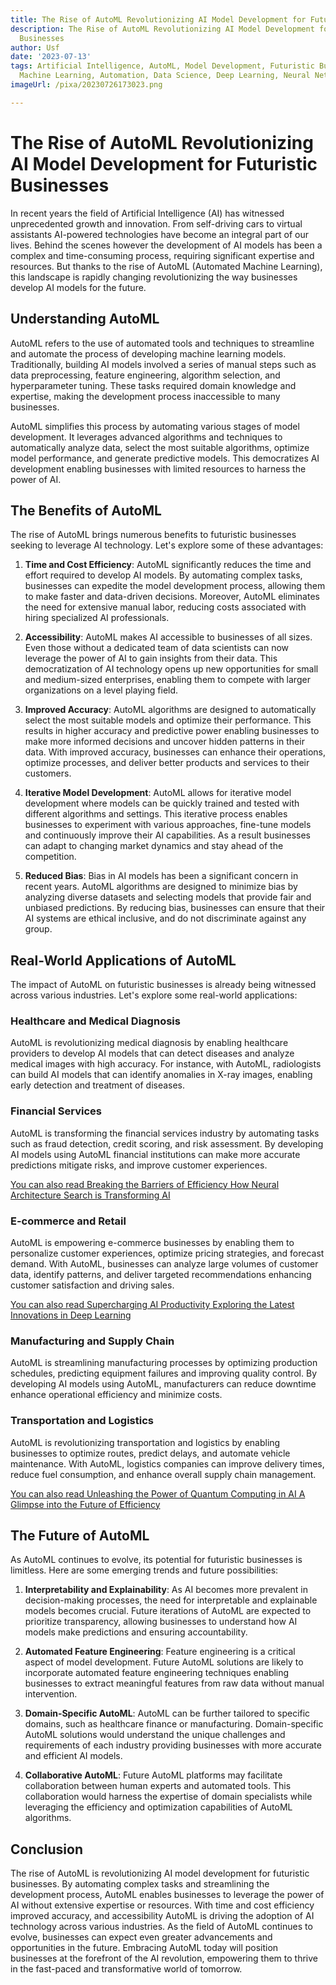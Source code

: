 ```yaml
---
title: The Rise of AutoML Revolutionizing AI Model Development for Futuristic Businesses
description: The Rise of AutoML Revolutionizing AI Model Development for Futuristic
  Businesses
author: Usf
date: '2023-07-13'
tags: Artificial Intelligence, AutoML, Model Development, Futuristic Businesses, Technology,
  Machine Learning, Automation, Data Science, Deep Learning, Neural Networks
imageUrl: /pixa/20230726173023.png

---
```

# The Rise of AutoML Revolutionizing AI Model  Development for Futuristic Businesses

In recent years the field  of Artificial Intelligence (AI) has witnessed unprecedented growth and innovation. From self-driving cars to virtual assistants AI-powered technologies have become an integral part of our lives. Behind the scenes  however the development of AI models has been a complex and time-consuming process, requiring significant  expertise  and resources. But thanks  to the  rise of AutoML (Automated Machine Learning), this landscape is rapidly changing revolutionizing the way businesses develop AI models  for the future.

## Understanding AutoML

AutoML refers  to the use  of  automated tools and techniques to streamline and automate the process  of developing machine learning models. Traditionally, building AI models involved a series of manual steps such as data preprocessing, feature engineering, algorithm selection, and  hyperparameter tuning. These tasks required domain knowledge and expertise, making the development process inaccessible to  many businesses.

AutoML simplifies this process by automating various stages of model development. It leverages advanced algorithms  and techniques to automatically analyze data, select the most suitable algorithms, optimize model  performance, and generate predictive models. This democratizes AI  development enabling businesses  with limited  resources  to harness the power of AI.

## The Benefits of AutoML

The rise of AutoML brings numerous benefits  to futuristic businesses seeking to leverage  AI technology. Let's  explore some of these advantages:

1.  **Time and Cost Efficiency**: AutoML significantly reduces the time and effort required to develop AI models. By automating  complex tasks,  businesses can expedite the model development process, allowing them to make  faster and  data-driven decisions. Moreover, AutoML eliminates the need for extensive manual labor, reducing costs associated  with hiring specialized AI professionals.

2. **Accessibility**: AutoML makes AI accessible to businesses of all  sizes.  Even those without a dedicated team  of data scientists can now leverage the power of AI to gain insights  from their data. This democratization of AI technology opens up new opportunities for small and medium-sized enterprises, enabling them to compete with larger organizations on a level playing field.

3. **Improved Accuracy**:  AutoML algorithms are designed to automatically select the  most suitable models and optimize their performance. This results  in higher accuracy and predictive power enabling businesses to make more informed decisions and uncover hidden patterns in their data. With improved accuracy, businesses can enhance their operations, optimize processes, and  deliver better products and services to their customers.

4. **Iterative Model Development**:  AutoML allows for iterative model development where models can be quickly trained and tested with different algorithms and settings. This  iterative process  enables businesses to experiment with various  approaches, fine-tune models and continuously improve their AI capabilities. As a result businesses can adapt to changing market  dynamics and  stay ahead of the competition.

5. **Reduced Bias**: Bias in AI models has been a significant concern in recent years. AutoML algorithms are designed to minimize bias by analyzing diverse datasets and selecting models that provide fair and unbiased predictions. By reducing bias, businesses can ensure that their AI systems are ethical inclusive, and  do not discriminate against any group.

## Real-World Applications of AutoML

The impact of AutoML on futuristic businesses is already being witnessed across various industries. Let's explore some real-world applications:

### Healthcare and Medical Diagnosis

AutoML  is revolutionizing medical diagnosis by enabling healthcare  providers to develop AI  models that can detect diseases and analyze medical images  with high accuracy. For instance, with AutoML, radiologists can build AI models that can identify anomalies in X-ray  images, enabling early detection and treatment of diseases.

### Financial Services

AutoML is  transforming the financial services industry by automating  tasks such as fraud detection, credit scoring, and risk assessment. By  developing  AI models using AutoML financial  institutions can  make more accurate predictions  mitigate risks, and improve customer experiences.

[You can also read Breaking  the Barriers of Efficiency How Neural Architecture Search is Transforming AI](Breaking%20the%20Barriers%20of%20Efficiency%20How%20Neural%20Architecture%20Search%20is%20Transforming%20AI)


### E-commerce and Retail

AutoML  is empowering e-commerce businesses by enabling them to personalize customer experiences, optimize pricing strategies, and forecast demand.  With AutoML, businesses  can analyze large volumes of customer data, identify patterns, and deliver targeted recommendations enhancing customer satisfaction and driving sales.

[You  can also read Supercharging  AI  Productivity Exploring the  Latest Innovations in Deep  Learning](Supercharging%20AI%20Productivity%20Exploring%20the%20Latest%20Innovations%20in%20Deep%20Learning)


### Manufacturing and Supply Chain

AutoML is streamlining manufacturing processes by optimizing production schedules, predicting equipment failures and improving quality  control. By developing AI models using AutoML, manufacturers can reduce  downtime enhance operational efficiency and  minimize costs.

### Transportation and Logistics

AutoML is revolutionizing  transportation and logistics by enabling businesses  to optimize routes, predict delays, and automate vehicle maintenance. With AutoML, logistics companies can  improve delivery  times, reduce fuel consumption, and enhance  overall supply chain management.

[You can also read Unleashing the Power of Quantum Computing in AI A Glimpse into the Future of Efficiency](Unleashing%20the%20Power%20of%20Quantum%20Computing%20in%20AI%20A%20Glimpse%20into%20the%20Future%20of%20Efficiency)


## The Future of AutoML

As AutoML continues to evolve, its potential for futuristic businesses is limitless. Here are some emerging trends and future possibilities:

1.  **Interpretability and Explainability**: As AI becomes more prevalent in decision-making processes, the need  for interpretable and explainable models becomes crucial. Future iterations  of AutoML are expected to prioritize  transparency, allowing businesses to understand  how AI models make predictions and ensuring accountability.

2. **Automated Feature Engineering**: Feature engineering is a critical aspect of  model development. Future AutoML solutions are likely to incorporate automated feature  engineering techniques enabling  businesses to extract meaningful  features from raw data without manual intervention.

3. **Domain-Specific  AutoML**: AutoML can be further tailored to specific domains, such as healthcare finance or manufacturing. Domain-specific AutoML  solutions would  understand the unique challenges and requirements of each industry  providing businesses with more accurate and efficient AI  models.

4. **Collaborative AutoML**: Future AutoML platforms  may facilitate collaboration between human experts and automated tools. This collaboration would harness  the expertise  of domain specialists while leveraging the  efficiency and optimization capabilities of AutoML algorithms.

## Conclusion

The rise of AutoML is revolutionizing AI model development for futuristic businesses.  By automating complex tasks  and streamlining the development process, AutoML enables businesses to leverage  the power of AI without extensive expertise or  resources. With time  and cost  efficiency improved accuracy, and accessibility  AutoML is driving the adoption of AI technology across various  industries. As the field of AutoML continues to evolve, businesses can expect even greater advancements and opportunities in the future. Embracing AutoML today will position businesses at the forefront of the AI  revolution,  empowering them to thrive in the fast-paced  and transformative  world of tomorrow.